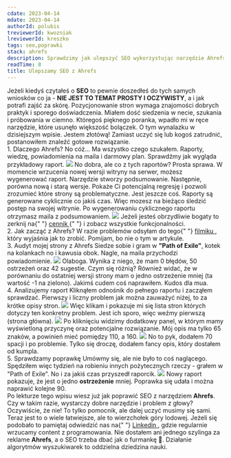 ```yaml
---
cdate: 2023-04-14
mdate: 2023-04-14
authorId: polubis
treviewerId: kwozniak
lreviewerId: kreszko
tags: seo,poprawki
stack: ahrefs
description: Sprawdzimy jak ulepszyć SEO wykorzystując narzędzie Ahrefs oraz pobawimy się raportami, które dostępne są w darmowym planie.
readTime: 8
title: Ulepszamy SEO z Ahrefs
---
```


<Prelude label="Wstęp">
  <M>
    Jeżeli kiedyś czytałeś o <B>SEO</B> to pewnie doszedłeś do tych samych
    wniosków co ja - <B>NIE JEST TO TEMAT PROSTY I OCZYWISTY</B>, a i jak
    potrafi zajść za skórę.
  </M>
  <M>
    Pozycjonowanie stron wymaga znajomości dobrych praktyk i sporego
    doświadczenia. Miałem dość siedzenia w necie, szukania i próbowania w
    ciemno. Któregoś pięknego poranka, wpadło mi w ręce narzędzie, które usunęło
    większość bolączek. O tym wynalazku w dzisiejszym wpisie.
  </M>
  <Hint hasBg>
    Jestem złotówą! Zamiast uczyć się lub kogoś zatrudnić, postanowiłem znaleźć
    gotowe rozwiązanie.
  </Hint>
</Prelude>

<Section>
  <XL>1. Dlaczego Ahrefs?</XL>
  <M>
    No cóż... Ma wszystko czego szukałem. Raporty, wiedzę, powiadomienia na
    maila i darmowy plan. Sprawdźmy jak wygląda przykładowy raport.
  </M>
  <Img
    src="/assets/improving-seo-with-ahrefs/ahrefs-report.jpg"
    description="Wszystko proste i czytelne"
  />
  <M>
    No dobra, ale co z tych raportów? Prosta sprawa. W momencie wrzucenia nowej
    wersji witryny na serwer, możesz wygenerować raport. Narzędzie stworzy
    podsumowanie. Następnie, porówna nową i starą wersje. Pokaże Ci potencjalną
    regresję i pozwoli zrozumieć które strony są problematyczne.
  </M>
  <M>
    Jest jeszcze coś. Raporty są generowane cyklicznie co jakiś czas. Więc
    mozesz na bieżąco śledzić postęp na swojej witrynie. Po wygenerowaniu
    cyklicznego raportu otrzymasz maila z podsumowaniem.
  </M>
  <Img
    src="/assets/improving-seo-with-ahrefs/ahrefs.jpg"
    description="Dzień dobry od Ahrefs"
  />
  <Hint hasBg>
    Jeżeli jesteś obrzydliwie bogaty to zerknij na{" "}
    <A href="https://ahrefs.com/pricing" outside>
      cennik
    </A>{" "}
    i zobacz wszystkie funkcjonalności.
  </Hint>
</Section>

<Section>
  <XL>2. Jak zacząć z Ahrefs?</XL>
  <List items="Załóż konto,Podłącz stronę,Zaloguj się,Przejdź do zakładki Side Audit,Wygeneruj pierwszy raport" />
  <M>
    W razie problemów odsyłam do tego{" "}
    <A href="https://www.youtube.com/watch?v=oJPGa0J6p5Q&t=1s" outside>
      filmiku
    </A>
    , który wyjaśnia jak to zrobić. Pomijam, bo nie o tym w artykule.
  </M>
</Section>

<Section>
  <XL>3. Audyt mojej strony z Ahrefs</XL>
  <M>
    Siedze sobie i gram w <B>"Path of Exile"</B>, kotek na kolankach no i
    kawusia obok. Nagle, na maila przychodzi powiadomienie.
  </M>
  <Img
    src="/assets/improving-seo-with-ahrefs/ahrefs.jpg"
    description="Ziomeczku jest problem :/"
  />
  <M>
    Olaboga. Wynika z niego, że mam 0 błędów, 50 ostrzeżeń oraz 42 sugestie.
    Czym się różnią?
  </M>
  <List items="Błędy z pewnością wpłyną negatywnie na twoją witrynę, Ostrzeżenia mogą lecz nie muszą, Sugestie to dodatkowe ulepszenia dla purystów SEO (e tam)" />
  <M>
    Również widać, że w porównaniu do ostatniej wersji strony mam o jedno
    ostrzeżenie mniej (ta wartość -1 na zielono).
  </M>
  <Hint hasBg>Jakimś cudem coś naprawiłem. Kudos dla mua.</Hint>
</Section>

<Section>
  <XL>4. Analizujemy raport</XL>
  <M>
    Kliknąłem odnośnik do pełnego raportu i zacząłem sprawdzać. Pierwszy i
    liczny problem jak można zauważyć niżej, to za krótke opisy stron.
  </M>
  <Img src="/assets/improving-seo-with-ahrefs/description-link.jpg" />
  <M>
    Więc klikam i pokazuje mi się lista stron których dotyczy ten konkretny
    problem. Jest ich sporo, więc weźmy pierwszą (strona główna).
  </M>
  <Img src="/assets/improving-seo-with-ahrefs/problems.jpg" />
  <M>
    Po kliknięciu widzimy dodatkowy panel, w którym mamy wyświetloną przyczynę
    oraz potencjalne rozwiązanie. Mój opis ma tylko 65 znaków, a powinień mieć
    pomiędzy 110, a 160.
  </M>
  <Img
    src="/assets/improving-seo-with-ahrefs/home.jpg"
    description="1 ostrzeżenie i 2 pierdoły"
  />
  <M>
    No to pyk, dodałem 70 spacji i po problemie. Tylko się droczę, dodałem fancy
    opis, który dostałem od kumpla.
  </M>
</Section>

<Section>
  <XL>5. Sprawdzamy poprawkę</XL>
  <M>
    Umówmy się, ale nie było to coś naglącego. Spędziłem więc tydzień na
    robieniu innych pożytecznych rzeczy - grałem w "Path of Exile". No i za
    jakiś czas przyszedł raporcik.
  </M>
  <Img src="/assets/improving-seo-with-ahrefs/final.jpg" description="Lepiej" />
  <M>
    Nowy raport pokazuje, że jest o jedno <B>ostrzeżenie</B> mniej. Poprawka się
    udała i można naprawić kolejne 90.
  </M>
</Section>

<Summary label="Podsumowanie">
  <M>
    Po lekturze tego wpisu wiesz już jak poprawić SEO z narzędziem <B>Ahrefs</B>.
    Czy w takim razie, wystarczy dobre narzędzie i problem z głowy? Oczywiście, że
    nie! To tylko pomocnik, ale dalej uczyć musimy się sami. Teraz jest to o wiele
    łatwiejsze, ale to wierzchołek góry lodowej.
  </M>
  <M>
    Jeżeli się podobało to pamiętaj odwiedzić nas na{" "}
    <A href="https://www.linkedin.com/company/greenon-software/" outside>
      Linkedin
    </A>
    , gdzie regularnie wrzucamy content z programowania.
  </M>
  <Hint hasBg>
    Nie dostałem ani jednego szylinga za reklame <B>Ahrefs</B>, a o SEO trzeba
    dbać jak o furmankę 🚗. Działanie algorytmów wyszukiwarek to oddzielna
    dziedzina nauki.
  </Hint>
</Summary>
